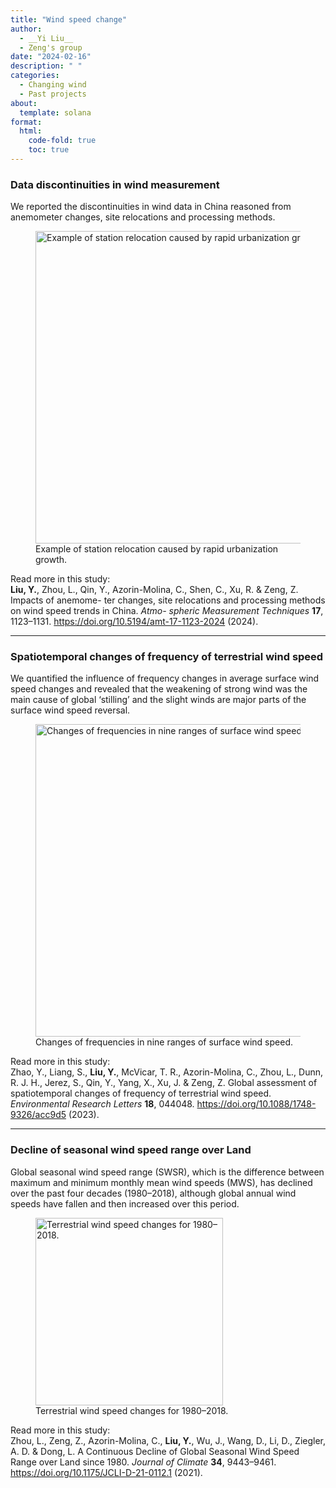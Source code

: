 ```yaml
---
title: "Wind speed change"
author: 
  - __Yi Liu__
  - Zeng's group
date: "2024-02-16"
description: " "
categories:
  - Changing wind
  - Past projects
about:
  template: solana
format:
  html:
    code-fold: true
    toc: true
---
```




### Data discontinuities in wind measurement
We reported the discontinuities in wind data in China reasoned from anemometer changes, site relocations and processing methods.

![Example of station relocation caused by rapid urbanization growth.](1.png){height=500px}

Read more in this study:  
**Liu, Y.**, Zhou, L., Qin, Y., Azorin-Molina, C., Shen, C., Xu, R. & Zeng, Z. Impacts of anemome-
ter changes, site relocations and processing methods on wind speed trends in China. *Atmo-
spheric Measurement Techniques* **17**, 1123–1131. [https://doi.org/10.5194/amt-17-1123-2024](https://doi.org/10.5194/amt-17-1123-2024) (2024).

---

### Spatiotemporal changes of frequency of terrestrial wind speed
We quantified the influence of frequency changes in average surface wind speed changes and revealed that the weakening of strong wind was the main cause of global ‘stilling’ and the slight winds are major parts of the surface wind speed reversal.

![Changes of frequencies in nine ranges of surface wind speed.](2.png){height=500px}

Read more in this study:  
Zhao, Y., Liang, S., **Liu, Y.**, McVicar, T. R., Azorin-Molina, C., Zhou, L., Dunn, R. J. H.,
Jerez, S., Qin, Y., Yang, X., Xu, J. & Zeng, Z. Global assessment of spatiotemporal changes
of frequency of terrestrial wind speed. *Environmental Research Letters* **18**, 044048. [https://doi.org/10.1088/1748-9326/acc9d5](https://doi.org/10.1088/1748-9326/acc9d5) (2023).

---

### Decline of seasonal wind speed range over Land
Global seasonal wind speed range (SWSR), which is the difference between maximum and minimum monthly mean wind speeds (MWS), has declined over the past four decades (1980–2018), although global annual wind speeds have fallen and then increased over this period.

![Terrestrial wind speed changes for 1980–2018.](3.png){height=300px}

Read more in this study:  
Zhou, L., Zeng, Z., Azorin-Molina, C., **Liu, Y.**, Wu, J., Wang, D., Li, D., Ziegler, A. D. &
Dong, L. A Continuous Decline of Global Seasonal Wind Speed Range over Land since
1980. *Journal of Climate* **34**, 9443–9461. [https://doi.org/10.1175/JCLI-D-21-0112.1](https://doi.org/10.1175/JCLI-D-21-0112.1)
(2021).


